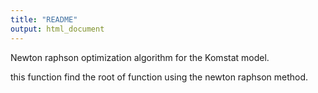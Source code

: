 ---
title: "README"
output: html_document
---

Newton raphson optimization algorithm for the Komstat model.

this function find the root of function using the newton raphson method.
